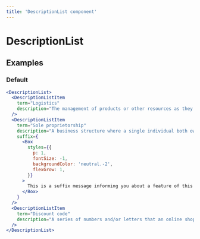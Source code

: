 ```yaml
---
title: 'DescriptionList component'
---
```


# DescriptionList

## Examples

### Default

```jsx live=true
<DescriptionList>
  <DescriptionListItem
    term="Logistics"
    description="The management of products or other resources as they travel between a point of origin and a destination."
  />
  <DescriptionListItem
    term="Sole proprietorship"
    description="A business structure where a single individual both owns and runs the company."
    suffix={
      <Box
        styles={{
          p: 1,
          fontSize: -1,
          backgroundColor: 'neutral.-2',
          flexGrow: 1,
        }}
      >
        This is a suffix message informing you about a feature of this term.
      </Box>
    }
  />
  <DescriptionListItem
    term="Discount code"
    description="A series of numbers and/or letters that an online shopper may enter at checkout to get a discount or special offer."
  />
</DescriptionList>
```
